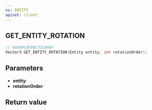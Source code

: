 ```yaml
---
ns: ENTITY
apiset: client
---
```

## GET_ENTITY_ROTATION

```c
// 0xE09CAF86C32CB48F
Vector3 GET_ENTITY_ROTATION(Entity entity, int rotationOrder);
```


## Parameters
* **entity**:
* **rotationOrder**:

## Return value